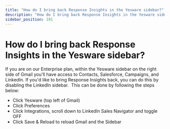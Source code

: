```yaml
---
title: "How do I bring back Response Insights in the Yesware sidebar?"
description: "How do I bring back Response Insights in the Yesware sidebar?"
sidebar_position: 191
---
```


# How do I bring back Response Insights in the Yesware sidebar?

If you are on our Enterprise plan, within the Yesware sidebar on the right side of Gmail you'll have access to Contacts, Salesforce, Campaigns, and LinkedIn. If you'd like to bring Response Insights back, you can do this by disabling the LinkedIn sidebar. 
This can be done by following the steps below: 
- Click Yesware (top left of Gmail)
- Click Preferences
- Click Integrations, scroll down to LinkedIn Sales Navigator and toggle OFF
- Click Save &amp; Reload to reload Gmail and the Sidebar